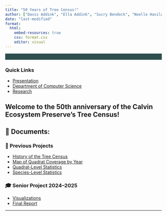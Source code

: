 ```yaml
---
title: "50 Years of Tree Census!"
author: ["Davis Addink", "Ella Addink", "Sucry Bendeck", "Noelle Haviland", "Felicia SuSanto"]
date: "last-modified"
format:
  html:
    embed-resources: true
    css: format.css
    editor: visual
---
```


<nav style="background-color: #2f4f4f; padding: 10px; text-align: center; margin-bottom: 20px;">

</nav>

<div class="sidebar-links">
  <h3>Quick Links</h3>
  <ul>
    <li><a href="https://docs.google.com/presentation/d/1saWm85zN5geYyPvu8xR8NkOLW_oYKo7bDwJcE_vTNGg/edit?pli=1#slide=id.g3180d71becc_2_75" target="_blank">Presentation</a></li>
    <li><a href="https://calvin.edu/academics/school-stem/computer-science" target="_blank">Department of Computer Science</a></li>
    <li><a href="https://calvinecosystempreserve.github.io/50-years-of-trees/research">Research</a></li>
  </ul>
</div>



::: content-box
# Welcome to the 50th anniversary of the Calvin Ecosystem Preserve's Tree Census!

## 📁 Documents:

### 🌳 Previous Projects

-   [History of the Tree Census](https://calvinecosystempreserve.github.io/50-years-of-trees/history_tree_census)\
-   [Map of Quadrat Coverage by Year](https://calvinecosystempreserve.github.io/50-years-of-trees/quadrats_by_year)\
-   [Quadrat-Level Statistics](https://calvinecosystempreserve.github.io/50-years-of-trees/quadrat_graphs)\
-   [Species-Level Statistics](https://calvinecosystempreserve.github.io/50-years-of-trees/species_graphs)

### 🎓 Senior Project 2024–2025

-   [Visualizations](https://calvinecosystempreserve.github.io/50-years-of-trees/visualization)\
-   [Final Report](https://calvinecosystempreserve.github.io/50-years-of-trees/report)


------------------------------------------------------------------------
:::
